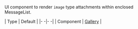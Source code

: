 UI component to render `image` type attachments within enclosed MessageList.

| Type | Default |
|- -|- -|
| Component | [Gallery](/reactnative/ui-components/gallery) |
